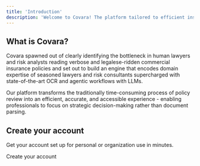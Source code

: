 ```yaml
---
title: 'Introduction'
description: 'Welcome to Covara! The platform tailored to efficient insurance policy analysis'
---
```


## What is Covara?

Covara spawned out of clearly identifying the bottleneck in human lawyers and risk analysts reading verbose and legalese-ridden commercial insurance policies and set out to build an engine that encodes domain expertise of seasoned lawyers and risk consultants supercharged with state-of-the-art OCR and agentic workflows with LLMs.

Our platform transforms the traditionally time-consuming process of policy review into an efficient, accurate, and accessible experience - enabling professionals to focus on strategic decision-making rather than document parsing.

## Create your account

Get your account set up for personal or organization use in minutes.

<Card title="Start here" icon="rocket" horizontal={false} href="/create-account">
  Create your account
</Card>